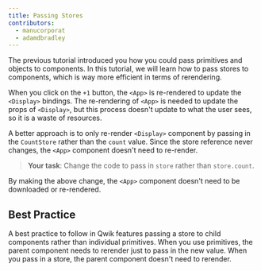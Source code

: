 ```yaml
---
title: Passing Stores
contributors:
  - manucorporat
  - adamdbradley
---
```


The previous tutorial introduced you how you could pass primitives and objects to components. In this tutorial, we will learn how to pass stores to components, which is way more efficient in terms of rerendering.

When you click on the `+1` button, the `<App>` is re-rendered to update the `<Display>` bindings. The re-rendering of `<App>` is needed to update the props of `<Display>`, but this process doesn't update to what the user sees, so it is a waste of resources.

A better approach is to only re-render `<Display>` component by passing in the `CountStore` rather than the `count` value. Since the store reference never changes, the `<App>` component doesn't need to re-render.

> **Your task**: Change the code to pass in `store` rather than `store.count`.

By making the above change, the `<App>` component doesn't need to be downloaded or re-rendered.

## Best Practice

A best practice to follow in Qwik features passing a store to child components rather than individual primitives. When you use primitives, the parent component needs to rerender just to pass in the new value. When you pass in a store, the parent component doesn't need to rerender.
